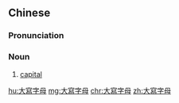 {{also|大写字母}}
==Chinese==
{{zh-forms|s=大写字母|type=22}}

===Pronunciation===
{{zh-pron
|m=dàxiě zìmǔ
|cat=n
}}

===Noun===
{{zh-noun}}

# [[capital]] {{gloss|uppercase letter}}

[[hu:大寫字母]]
[[mg:大寫字母]]
[[chr:大寫字母]]
[[zh:大寫字母]]